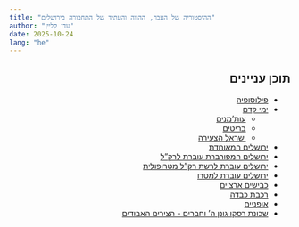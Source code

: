 ```yaml
---
title: "ההיסטוריה של העבר, ההווה והעתיד של התחבורה בירושלים"  
author: "עדו קליין"
date: 2025-10-24
lang: "he"
---
```

  
::: {dir="rtl"}

## תוכן עניינים

- [פילוסופיה](philosophy.qmd)
- [ימי קדם](ancient_times.qmd)
	- [עות'מנים](ancient_times_ottomans.qmd)
	- [בריטים](ancient_times_british.qmd)
	- [ישראל הצעירה](ancient_times_israel.qmd)
- [ירושלים המאוחדת](jerusalem_unified.qmd)
- [ירושלים המפורברת עוברת לרק"ל](jerusalem_tram_transition.qmd)
- [ירושלים עוברת לרשת רק"ל מטרופולית](jerusalem_tram_network.qmd)
- [ירושלים עוברת למטרו](jerusalem_metro.qmd)
- [כבישים ארציים](national_roads.qmd)
- [רכבת כבדה](heavy_rail.qmd)
- [אופניים](bicycles.qmd)
- [שכונת רסקו גונן ה' וחברים - הצירים האבודים](neighbourhood.qmd)



:::